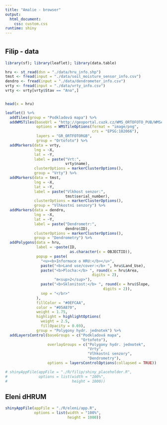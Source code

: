 ```yaml
---
title: "Amalie - browser"
output: 
  html_document:
    css: custom.css
runtime: shiny
---
```


# {.tabset}

## Filip - data

```r
library(sf); library(leaflet); library(data.table)

hru <- st_read(dsn = "./data/hru_info.shp")
tmst <- fread(input = "./data/soil_moisture_sensor_info.csv")
dendro <- fread(input = "./data/dendrometer_info.csv")
vrty <- fread(input = "./data/vrty_info.csv")
vrty <- vrty[vrty$Stav == "Ano",]


head(x = hru)

leaflet() %>% 
  addTiles(group = "Podkladová mapa") %>%
  addWMSTiles(baseUrl = "http://geoportal.cuzk.cz/WMS_ORTOFOTO_PUB/WMService.aspx",
              options = WMSTileOptions(format = "image/png",
                                       crs = "EPSG:102066"),
              layers = "GR_ORTFOTORGB",
              group = "Ortofoto") %>%
  addMarkers(data = vrty,
             lng = ~X,
             lat = ~Y,
             label = paste("Vrt:",
                           vrty$name),
             clusterOptions = markerClusterOptions(),
             group = "Vrty") %>% 
  addMarkers(data = tmst,
             lng = ~X,
             lat = ~Y,
             label = paste("Vlkhost senzor:",
                           tmst$serial_number),
             clusterOptions = markerClusterOptions(),
             group = "Vlhkostní senzory") %>% 
  addMarkers(data = dendro,
             lng = ~X,
             lat = ~Y,
             label = paste("Dendrometr:",
                           dendro$ID),
             clusterOptions = markerClusterOptions(),
             group = "Dendrometry") %>% 
  addPolygons(data = hru,
              label = ~paste(ID, 
                             as.character(x = OBJECTID)),
              popup = paste(
                "<u><b>Informace o HRU:</b></u>",
                paste("<b>Land use/cover:</b> ", hru$Land_Use),
                paste("<b>Plocha:</b> ", round(x = hru$Area, 
                                       digits = 2), 
                      "m<sup>2</sup>"),
                paste("<b>Sklonitost:</b> ", round(x = hru$Slope, 
                                            digits = 2)),
                sep = "</br>"
              ),
              fillColor = "#0EFCAA",
              color = "#05A870",
              weight = 1.75,
              highlight = highlightOptions(
                weight = 2.5,
                fillOpacity = 0.69),
              group = "Polygony hydr. jednotek") %>%
  addLayersControl(baseGroups = c("Podkladová mapa", 
                                  "Ortofoto"),
                   overlayGroups = c("Polygony hydr. jednotek", 
                                     "Vrty",
                                     "Vlhkostní senzory",
                                     "Dendrometry"),
                   options = layersControlOptions(collapsed = TRUE))

# shinyAppFile(appFile = "./R/filip/shiny_placeholder.R",
#              options = list(width = "100%",
#                             height = 1000))
```

## Eleni dHRUM

```r
shinyAppFile(appFile = "./R/eleni/app.R",
             options = list(width = "100%",
                            height = 1000))
```



